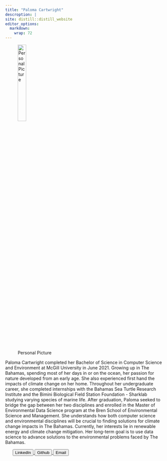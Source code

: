 ```yaml
---
title: "Paloma Cartwright"
descroption: | 
site: distill::distill_website
editor_options: 
  markdown: 
    wrap: 72
---
```


![Personal Picture](face.jpeg){width=25%}

<p class="bio"> Paloma Cartwright completed her Bachelor of Science in Computer Science and Environment at McGill University in June 2021. Growing up in The Bahamas, spending most of her days in or on
the ocean, her passion for nature developed from an early age. She also
experienced first hand the impacts of climate change on her home.
Throughout her undergraduate career, she completed internships with the
Bahamas Sea Turtle Research Institute and the Bimini Biological Field
Station Foundation - Sharklab studying varying species of marine life.
After graduation, Paloma seeked to bridge the gap between her two
disciplines and enrolled in the Master of Environmental Data Science
program at the Bren School of Environmental Science and Management. She
understands how both computer science and environmental disciplines will
be crucial to finding solutions for climate change impacts in The
Bahamas. Currently, her interests lie in renewable energy and climate
change mitigation. Her long-term goal is to use data science to advance
solutions to the environmental problems faced by The Bahamas.
</p>

<ul class = "link_buttons">
  <a href="https://www.linkedin.com/in/paloma-cartwright-257b85171/">
    <button class="button"> LinkedIn </button>
  </a>
  <a href="https://github.com/palomacartwright">
    <button class="button">Github </button>
  </a>
   <a href="mailto:palomacartwright@bren.ucsb.edu">
    <button class="button">Email </button>
  </a>
</ul>
